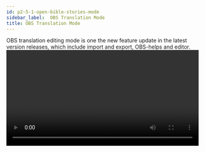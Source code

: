 ```yaml
---
id: p2-5-1-open-bible-stories-mode
sidebar_label:  OBS Translation Mode
title: OBS Translation Mode
---
```


OBS translation editing mode is one the new feature update in the latest version releases, which include import and export, OBS-helps and editor. 
<video controls src="/assets/Create-New-OBS.mov" width="100%" type="video/mov"/>
